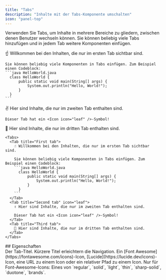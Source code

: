 ```yaml
---
title: "Tabs"
description: "Inhalte mit der Tabs-Komponente umschalten"
icon: "panel-top"
---
```


Verwenden Sie Tabs, um Inhalte in mehrere Bereiche zu gliedern, zwischen denen Benutzer wechseln können. Sie können beliebig viele Tabs hinzufügen und in jedem Tab weitere Komponenten einfügen.

<Tabs>
  <Tab title="First tab">
    ☝️ Willkommen bei den Inhalten, die nur im ersten Tab sichtbar sind.

    Sie können beliebig viele Komponenten in Tabs einfügen. Zum Beispiel einen Codeblock:
    ```java HelloWorld.java
      class HelloWorld {
          public static void main(String[] args) {
              System.out.println("Hello, World!");
          }
      }
    ```
  </Tab>
  <Tab title="Second tab" icon="leaf">
    ✌️ Hier sind Inhalte, die nur im zweiten Tab enthalten sind.

    Dieser Tab hat ein <Icon icon="leaf" />-Symbol!
  </Tab>
  <Tab title="Third tab">
    💪 Hier sind Inhalte, die nur im dritten Tab enthalten sind.
  </Tab>
</Tabs>

````mdx Tabs example
<Tabs>
  <Tab title="First tab">
    ☝️ Willkommen bei den Inhalten, die nur im ersten Tab sichtbar sind.

    Sie können beliebig viele Komponenten in Tabs einfügen. Zum Beispiel einen Codeblock:
    ```java HelloWorld.java
      class HelloWorld {
          public static void main(String[] args) {
              System.out.println("Hello, World!");
          }
      }
    ```
  </Tab>
  <Tab title="Second tab" icon="leaf">
    ✌️ Hier sind Inhalte, die nur im zweiten Tab enthalten sind.

    Dieser Tab hat ein <Icon icon="leaf" />-Symbol!
  </Tab>
  <Tab title="Third tab">
    💪 Hier sind Inhalte, die nur im dritten Tab enthalten sind.
  </Tab>
</Tabs>
````

<div id="properties">
  ## Eigenschaften
</div>

<ResponseField name="title" type="string" required>
  Der Tab-Titel. Kürzere Titel erleichtern die Navigation.
</ResponseField>

<ResponseField name="icon" type="string">
  Ein [Font Awesome](https://fontawesome.com/icons)-Icon, [Lucide](https://lucide.dev/icons)-Icon, eine URL zu einem Icon oder ein relativer Pfad zu einem Icon.
</ResponseField>

<ResponseField name="iconType" type="string">
  Nur für Font-Awesome-Icons: Eines von `regular`, `solid`, `light`, `thin`, `sharp-solid`, `duotone`, `brands`.
</ResponseField>

